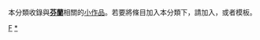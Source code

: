 {{Catnav|頁面分類|地理|国家|欧洲国家|芬蘭}}
{{hiddencat}}
{{WPSS-cat}}
本分類收錄與'''[[芬蘭|芬蘭]]'''相關的[[Wikipedia:小作品|小作品]]。若要將條目加入本分類下，請加入'''{{tl|Finland-stub}}'''，或者'''{{tl|芬蘭小作品}}'''模板。

[[Category:歐洲小作品|F]]
[[Category:芬蘭|*]]
